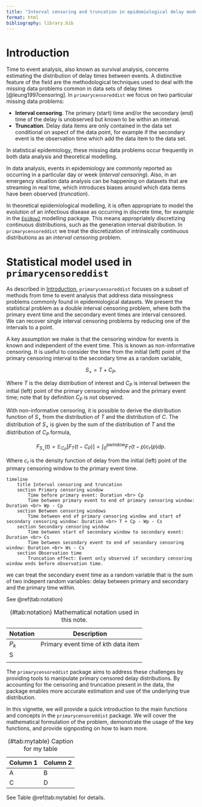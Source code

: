 ```yaml
---
title: "Interval censoring and truncation in epidemiological delay modelling"
format: html
bibliography: library.bib
---
```


# Introduction {#introduction}

Time to event analysis, also known as survival analysis, concerns estimating the distribution of delay times between events. A distinctive feature of the field are the methodological techniques used to deal with the missing data problems common in data sets of delay times [@leung1997censoring]. In `primarycensoreddist` we focus on two particular missing data problems:

-   **Interval censoring**. The primary (start) time and/or the secondary (end) time of the delay is unobserved but known to be within an interval.
-   **Truncation**. Delay data items are only contained in the data set conditional on aspect of the data point, for example if the secondary event is the observation time which add the data item to the data set.

In statistical epidemiology, these missing data problems occur frequently in both data analysis and theoretical modelling.

In data analysis, events in epidemiology are commonly reported as occurring in a particular day or week (*interval censoring*). Also, in an emergency situation data analysis can be happening on datasets that are streaming in real time, which introduces biases around which data items have been observed (*truncation*).

In theoretical epidemiological modelling, it is often appropriate to model the evolution of an infectious disease as occurring in discrete time, for example in the [`EpiNow2`](https://epiforecasts.io/EpiNow2/) modelling package. This means appropriately discretizing continuous distributions, such as the generation interval distribution. In `primarycensoreddist` we treat the discretization of intrinsically continuous distributions as an *interval censoring* problem.

# Statistical model used in `primarycensoreddist`

As described in [Introduction](#introduction), `primarycensoreddist` focuses on a subset of methods from time to event analysis that address data missingness problems commonly found in epidemiological datasets. We present the statistical problem as a double interval censoring problem, where both the primary event time and the secondary event times are interval censored. We can recover single interval censoring problems by reducing one of the intervals to a point.

A key assumption we make is that the censoring window for events is known and independent of the event time. This is known as non-informative censoring. It is useful to consider the time from the initial (left) point of the primary censoring interval to the secondary time as a random variable,

$$
S_+ = T + C_P.
$$

Where $T$ is the delay distribution of interest and $C_P$ is interval between the initial (left) point of the primary censoring window and the primary event time; note that by definition $C_P$ is not observed. 

With non-informative censoring, it is possible to derive the distribution function of $S_+$ from the distribution of $T$ and the distribution of $C$. The distribution of $S_+$ is given by the sum of the distribution of $T$ and the distribution of $C_P$ formula,

$$
F_{S_+}(t) = \mathbb{E}_{C_P} \Big[F_T(t - C_P)\Big] = \int_0^{pwindow} F_T(t - p) c_r(p) dp.
$$

Where $c_r$ is the density function of delay from the initial (left) point of the primary censoring window to the primary event time.



```mermaid
timeline
    title Interval censoring and truncation
    section Primary censoring window
        Time before primary event: Duration <br> Cp
        Time between primary event to end of primary censoring window: Duration <br> Wp - Cp
    section Between censoring windows
        Time between end of primary censoring window and start of secondary censoring window: Duration <br> T + Cp - Wp - Cs
    section Secondary censoring window
        Time between start of secondary window to secondary event: Duration <br> Cs
        Time between secondary event to end of secondary censoring window: Duration <br> Ws - Cs
    section Observation time
        Truncation effect: Event only observed if secondary censoring window ends before observation time. 
```

we can treat the secondary event time as a random variable that is the sum of two indepent random variables: delay between primary and secondary  and the primary time within.


See \@ref(tab:notation)

| Notation | Description                           |
|----------|---------------------------------------|
| $P_k$    | Primary event time of $k$th data item |
| S        |                                       |
|          |                                       |

: (#tab:notation) Mathematical notation used in this note.

The `primarycensoreddist` package aims to address these challenges by providing tools to manipulate primary censored delay distributions. By accounting for the censoring and truncation present in the data, the package enables more accurate estimation and use of the underlying true distribution.

In this vignette, we will provide a quick introduction to the main functions and concepts in the `primarycensoreddist` package. We will cover the mathematical formulation of the problem, demonstrate the usage of the key functions, and provide signposting on how to learn more.

| Column 1 | Column 2 |
|----------|----------|
| A        | B        |
| C        | D        |

: (#tab:mytable) Caption for my table

See Table \@ref(tab:mytable) for details.